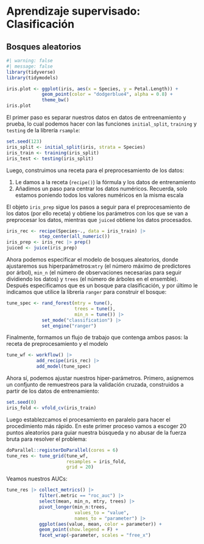 # Aprendizaje supervisado: Clasificación

## Bosques aleatorios

```r
#| warning: false
#| message: false
library(tidyverse)
library(tidymodels)
```

```r
iris.plot <- ggplot(iris, aes(x = Species, y = Petal.Length)) +
             geom_point(color = "dodgerblue4", alpha = 0.8) +
             theme_bw()
iris.plot
```

El primer paso es separar nuestros datos en datos de entreenamiento y prueba, lo cual podemos hacer con las funciones `initial_split`, `training` y `testing` de la librería `rsample`:

```r
set.seed(123)
iris_split <- initial_split(iris, strata = Species)
iris_train <- training(iris_split)
iris_test <- testing(iris_split)
```

Luego, construimos una receta para el preprocesamiento de los datos:

1. Le damos a la receta (`recipe()`) la fórmula y los datos de entrenamiento
2. Añadimos un paso para centrar los datos numéricos. Recuerda, solo estamos poniendo todos los valores numéricos en la misma escala

El objeto `iris_prep` sigue los pasos a seguir para el preprocesamiento de los datos (por ello receta) y obtiene los parámetros con los que se van a preprocesar los datos, mientras que `juiced` obtiene los datos procesados. 

```r
iris_rec <- recipe(Species~., data = iris_train) |> 
            step_center(all_numeric())
iris_prep <- iris_rec |> prep()
juiced <- juice(iris_prep)
```

Ahora podemos especificar el modelo de bosques aleatorios, donde ajustaremos sus hiperparámetros:`mtry` (el número máximo de predictores por árbol), `min_n` (el número de observaciones necesarias para seguir dividiendo los datos) y `trees` (el número de árboles en el ensemble). Después especificamos que es un bosque para clasificación, y por último le indicamos que utilice la librería `ranger` para construir el bosque:

```r
tune_spec <- rand_forest(mtry = tune(),
                         trees = tune(),
                         min_n = tune()) |> 
             set_mode("classification") |>
             set_engine("ranger")
```

Finalmente, formamos un flujo de trabajo que contenga ambos pasos: la receta de preprocesamiento y el modelo

```r
tune_wf <- workflow() |> 
           add_recipe(iris_rec) |> 
           add_model(tune_spec)
```

Ahora sí, podemos ajustar nuestros hiper-parámetros. Primero, asignemos un confjunto de remuestreos para la validación cruzada, construidos a partir de los datos de entrenamiento:

```r
set.seed(0)
iris_fold <- vfold_cv(iris_train)
```

Luego establezcamos el procesamiento en paralelo para hacer el procedimiento más rápido. En este primer proceso vamos a escoger 20 puntos aleatorios para guiar nuestra búsqueda y no abusar de la fuerza bruta para resolver el problema:

```r
doParallel::registerDoParallel(cores = 6)
tune_res <- tune_grid(tune_wf,
                      resamples = iris_fold,
                      grid = 20)
```

Veamos nuestros AUCs:

```r
tune_res |> collect_metrics() |> 
            filter(.metric == "roc_auc") |> 
            select(mean, min_n, mtry, trees) |>
            pivot_longer(min_n:trees,
                         values_to = "value",
                         names_to = "parameter") |> 
            ggplot(aes(value, mean, color = parameter)) +
            geom_point(show.legend = F) +
            facet_wrap(~parameter, scales = "free_x")
```


